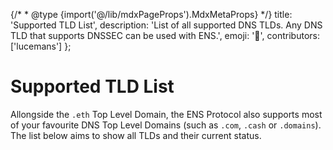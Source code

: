 
{/* * @type {import('@/lib/mdxPageProps').MdxMetaProps} */}
    title: 'Supported TLD List',
    description: 'List of all supported DNS TLDs. Any DNS TLD that supports DNSSEC can be used with ENS.',
    emoji: '📝',
    contributors: ['lucemans']
};

# Supported TLD List

Allongside the `.eth` Top Level Domain, the ENS Protocol also supports most of your favourite DNS Top Level Domains (such as `.com`, `.cash` or `.domains`). The list below aims to show all TLDs and their current status.

<TLDList />
